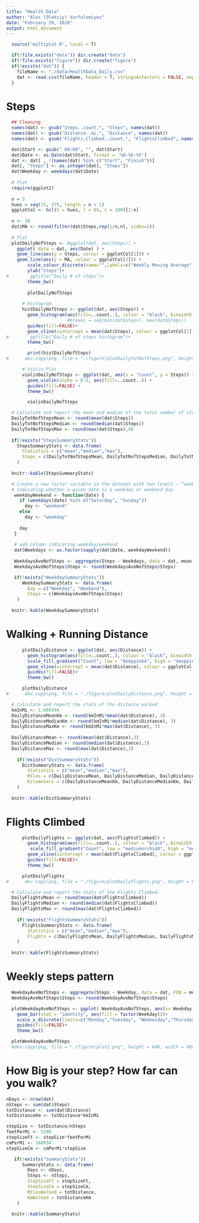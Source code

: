 ```yaml
---
title: "Health Data"
author: "Alex (Oleksiy) Varfolomiyev"
date: "February 29, 2016"
output: html_document
---
```


```r

  source('multiplot.R', local = T)

  if(!file.exists("data")) dir.create("data")
  if(!file.exists("figure")) dir.create("figure")
  if(!exists("dat")) {
    fileName <- "./data/HealthData_Daily.csv"
    dat <- read.csv(fileName, header = T, stringsAsFactors = FALSE, sep = ',')
  }
```

# Steps 

```r
  
  ## Cleaning 
  names(dat) <- gsub("Steps..count.", "Steps", names(dat))
  names(dat) <- gsub("Distance..mi.", "Distance", names(dat))
  names(dat) <- gsub("Flights.Climbed..count.", "FlightsClimbed", names(dat))

  dat$Start <- gsub(" 00:00", "", dat$Start)
  dat$Date <- as.Date(dat$Start, format = '%d-%b-%Y')
  dat <- dat[ , !(names(dat) %in% c("Start", "Finish"))]
  dat[, "Steps"] <- as.integer(dat[, "Steps"])
  dat$Weekday <- weekdays(dat$Date)
  
  # Plot
  require(ggplot2)
  
  n = 3
  hues = seq(15, 375, length = n + 1)
  ggplotCol <- hcl(h = hues, l = 65, c = 100)[1:n]
  
  n <- 30
  dat$MA <- round(filter(dat$Steps,rep(1/n,n), sides=2))
 
  # Plot
  plotDailyNofSteps <- #ggplot(dat, aes(Steps)) + 
    ggplot( data = dat, aes(Date) ) +
    geom_line(aes(y = Steps, colour = ggplotCol[1])) +
    geom_line(aes(y = MA, colour = ggplotCol[2])) +
        scale_colour_discrete(name="",labels=c("Weekly Moving Average", "Daily Steps")) +
        ylab("Steps")+
#        ggtitle("Daily # of steps")+
        theme_bw()
  
        plotDailyNofSteps
        
      # Histogram
      histDailyNofSteps <- ggplot(dat, aes(Steps)) + 
        geom_histogram(aes(fill=..count..), colour = "black", binwidth = 2000) + 
                       #breaks = seq(min(dat$Steps), max(dat$Steps)) 
        guides(fill=FALSE)+
        geom_vline(xintercept = mean(dat$Steps), colour = ggplotCol[1]) +
#        ggtitle("Daily # of steps histogram")+
        theme_bw()

        print(histDailyNofSteps)
#      dev.copy(png, file = "./figure/plotDailyTotNofSteps.png", height = 640, width = 480)

      # Violin Plot
      violinDailyNofSteps <- ggplot(dat, aes(x = "Count", y = Steps)) + 
        geom_violin(alpha = 0.5, aes(fill=..count..)) +
        guides(fill=FALSE) +
        theme_bw()

        violinDailyNofSteps

  # Calculate and report the mean and median of the total number of steps taken per day
  DailyTotNofStepsMean <- round(mean(dat$Steps))
  DailyTotNofStepsMedian <- round(median(dat$Steps))
  DailyTotNofStepsMax <- round(max(dat$Steps),0)
  
  if(!exists("StepsSummaryStats")) 
    StepsSummaryStats <- data.frame(
      Statistics = c("mean","median","max"),
      Steps = c(DailyTotNofStepsMean, DailyTotNofStepsMedian, DailyTotNofStepsMax)
    )
  
  knitr::kable(StepsSummaryStats)

  # Create a new factor variable in the dataset with two levels – “weekday” and “weekend” 
  # indicating whether a given date is a weekday or weekend day.
   weekdayWeekend <- function(date) {
     if (weekdays(date) %in% c("Saturday", "Sunday")) 
       day <- "weekend"
     else 
       day <- "weekday"
     
     day
   }
   
   # add column indicating weekday/weekend
   dat$Weekdays <- as.factor(sapply(dat$Date, weekdayWeekend))
   
   WeekdaysAveNofSteps <- aggregate(Steps ~ Weekdays, data = dat, mean)
   WeekdaysAveNofSteps$Steps <- round(WeekdaysAveNofSteps$Steps)

   if(!exists("WeekdaySummaryStats")) 
      WeekdaySummaryStats <- data.frame(
        Day = c("Weekday", "Weekend"),
        Steps = c(WeekdaysAveNofSteps$Steps)
    )
  
  knitr::kable(WeekdaySummaryStats)

```
 
  <!--Daily Total number of Steps Mean = `r DailyTotNofStepsMean`
  Daily Total number of Steps Median = `r DailyTotNofStepsMedian`
  Daily Total number of Steps Max = `r DailyTotNofStepsMax`-->

# Walking + Running Distance

```r
  
      plotDailyDistance <- ggplot(dat, aes(Distance)) + 
        geom_histogram(aes(fill=..count..), colour = "black", binwidth = 1)+
        scale_fill_gradient("Count", low = "deeppink4", high = "deeppink1") +
        geom_vline(xintercept = mean(dat$Distance), colour = ggplotCol[1]) +
        guides(fill=FALSE)+
        theme_bw()

      plotDailyDistance
#      dev.copy(png, file = "./figure/plotDailyDistance.png", height = 640, width = 480)

  # Calculate and report the stats of the distance walked
  kmInMi <- 1.609344
  DailyDistanceMeanKm <- round(kmInMi*mean(dat$Distance), 3)
  DailyDistanceMedianKm <- round(kmInMi*median(dat$Distance), 3)
  DailyDistanceMaxKm <- round(kmInMi*max(dat$Distance), 3)
  
  DailyDistanceMean <- round(mean(dat$Distance),3)
  DailyDistanceMedian <- round(median(dat$Distance),3)
  DailyDistanceMax <- round(max(dat$Distance),3)
  
    if(!exists("DistSummaryStats")) 
      DistSummaryStats <- data.frame(
        Statistics = c("mean","median","max"),
        Miles = c(DailyDistanceMean, DailyDistanceMedian, DailyDistanceMax),
        Kilometers = c(DailyDistanceMeanKm, DailyDistanceMedianKm, DailyDistanceMaxKm)
    )
  
  knitr::kable(DistSummaryStats)

```
  
  <!--Daily Distance Mean = `r DailyDistanceMean`
  
  Daily Distance Median = `r DailyDistanceMedian`

  Daily Distance Max = `r DailyDistanceMax`-->
  
# Flights Climbed

```r
  
      plotDailyFlights <- ggplot(dat, aes(FlightsClimbed)) + 
        geom_histogram(aes(fill=..count..), colour = "black", binwidth = 4 ) +
         scale_fill_gradient("Count", low = "mediumorchid4", high = "mediumorchid")+
        geom_vline(xintercept = mean(dat$FlightsClimbed), colour = ggplotCol[1]) +
        guides(fill=FALSE)+
        theme_bw()

      plotDailyFlights
#      dev.copy(png, file = "./figure/plotDailyFlights.png", height = 640, width = 480)

  # Calculate and report the stats of the Flights Climbed
  DailyFlightsMean <- round(mean(dat$FlightsClimbed))
  DailyFlightsMedian <- round(median(dat$FlightsClimbed))
  DailyFlightsMax <- round(max(dat$FlightsClimbed))
  
    if(!exists("FlightsSummaryStats")) 
      FlightsSummaryStats <- data.frame(
        Statistics = c("mean","median","max"),
        Flights = c(DailyFlightsMean, DailyFlightsMedian, DailyFlightsMax)
    )
  
  knitr::kable(FlightsSummaryStats)

```
  
# Weekly steps pattern
```r

  WeekdayAveNofSteps <- aggregate(Steps ~ Weekday, data = dat, FUN = mean)
  WeekdayAveNofSteps$Steps <- round(WeekdayAveNofSteps$Steps)

  plotWeekdayAveNofSteps <- ggplot( WeekdayAveNofSteps, aes(x= Weekday, y =Steps))+
    geom_bar(stat = "identity", aes(fill = factor(Weekday)))+
    scale_x_discrete(limits=c("Monday","Tuesday", "Wednesday","Thursday","Friday", "Saturday", "Sunday"))+
    guides(fill=FALSE)+
    theme_bw()

  plotWeekdayAveNofSteps
  #dev.copy(png, file = "./figure/plot2.png", height = 640, width = 480)
```

# How Big is your step? How far can you walk?

```r

nDays <- nrow(dat)
nSteps <- sum(dat$Steps)
totDistance <- sum(dat$Distance)
totDistanceKm <- totDistance*kmInMi

stepSize <- totDistance/nSteps
feetPerMi <- 5280
stepSizeFt <- stepSize*feetPerMi
cmPerMi <- 160934
stepSizeCm <- cmPerMi*stepSize

   if(!exists("SummaryStats")) 
      SummaryStats <- data.frame(
        Days <- nDays,
        Steps <- nSteps,
        StepSizeFt = stepSizeFt,
        StepSizeCm = stepSizeCm,
        MilesWalked = totDistance,
        KmWalked = totDistanceKm
    )
  
  knitr::kable(SummaryStats)
```

